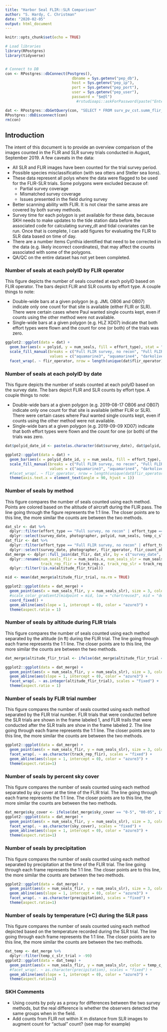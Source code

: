 ```yaml
---
title: "Harbor Seal FLIR::SLR Comparison"
author: "S. Hardy, C. Christman"
date: "2020-02-05"
output: html_document
---
```



```r
knitr::opts_chunk$set(echo = TRUE)

# Load libraries
library(RPostgres)
library(tidyverse)


# Connect to DB
con <- RPostgres::dbConnect(Postgres(), 
                              dbname = Sys.getenv("pep_db"), 
                              host = Sys.getenv("pep_ip"), 
                              port = Sys.getenv("pep_port"),
                              user = Sys.getenv("pep_user"), 
                              password = "$e@l")
                                #rstudioapi::askForPassword(paste("Enter your DB password for user account: ", Sys.getenv("pep_user"), sep = "")))

dat <- RPostgres::dbGetQuery(con, "SELECT * FROM surv_pv_cst.summ_flir_trial_2019")
RPostgres::dbDisconnect(con)
rm(con)

```

## Introduction

The intent of this document is to provide an overview comparison of the images counted in the FLIR and SLR survey trials conducted in August, September 2019. A few caveats in the data:

* All SLR and FLIR images have been counted for the trial survey period. 
* Possible species misclassification (with sea otters and Steller sea lions).
* These data represent all polys where the data were flagged to be used for the FLIR-SLR trials. Some polygons were excluded because of:
  + Partial survey coverage
  + Mismatched survey coverage
  + Issues presented in the field during survey
* Better scanning ability with FLIR. It is not clear the same areas are covered by both survey methods.
* Survey time for each polygon is yet available for these data, because SKH needs to make updates to the tide station data before the associated code for calculating survey_dt and tidal covariates can be run. Once that is complete, I can add figures for evaluating the FLIR to SLR data based on time of day.
* There are a number items Cynthia identified that need to be corrected in the data (e.g. likely incorrect coordinates), that may affect the counts associated with some of the polygons. 
* QA/QC on the entire dataset has not yet been completed.

### Number of seals at each polyID by FLIR operator
This figure depicts the number of seals counted at each polyID based on FLIR operator. The bars depict FLIR and SLR counts by effort type. A couple things to note:

* Double-wide bars at a given polygon (e.g. JML OB06 and OB07) indicate only one count for that site is available (either FLIR or SLR). There were certain cases where Paul wanted single counts kept, even if counts using the other method were not available.
* Single-wide bars at a given polygon (e.g. HLZ XD07) indicate that both effort types were flown and the count for one (or both) of the trials was zero.

```r
ggplot2::ggplot(data = dat) +
  geom_bar(aes(x = polyid, y = num_seals, fill = effort_type), stat = "identity", position = "dodge") + 
  scale_fill_manual(breaks = c("Full FLIR survey, no recon", "Full FLIR survey, recon", "Full survey, no recon", "Full survey, recon"),
                    values = c("aquamarine3", "aquamarine4", "darkolivegreen3", "darkolivegreen4")) +
  facet_wrap(. ~ flir_operator, nrow = length(unique(dat$flir_operator)), scales = "free") 
```

### Number of seals at each polyID by date
This figure depicts the number of seals counted at each polyID based on the survey date. The bars depict FLIR and SLR counts by effort type. A couple things to note:

* Double-wide bars at a given polygon (e.g. 2019-08-17 OB06 and OB07) indicate only one count for that site is available (either FLIR or SLR). There were certain cases where Paul wanted single counts kept, even if counts using the other method were not available.
* Single-wide bars at a given polygon (e.g.  2019-09-09 XD07) indicate that both effort types were flown and the count for one (or both) of the trials was zero.

```r
dat$polyid_date_id <- paste(as.character(dat$survey_date), dat$polyid, sep = "-")

ggplot2::ggplot(data = dat) +
  geom_bar(aes(x = polyid_date_id, y = num_seals, fill = effort_type), stat = "identity", position = "dodge") + 
  scale_fill_manual(breaks = c("Full FLIR survey, no recon", "Full FLIR survey, recon", "Full survey, no recon", "Full survey, recon"),
                    values = c("aquamarine3", "aquamarine4", "darkolivegreen3", "darkolivegreen4")) +
  #facet_wrap(. ~ flir_operator, nrow = length(unique(dat$flir_operator)), scales = "free") 
  theme(axis.text.x = element_text(angle = 90, hjust = 1))
```

### Number of seals by method
This figure compares the number of seals counted using each method. Points are colored based on the altitude of aircraft during the FLIR pass. The line going through the figure represents the 1:1 line. The closer points are to this line, the more similar the counts are between the two methods.

```r
dat_slr <- dat %>%
  dplyr::filter(effort_type == "Full survey, no recon" | effort_type == "Full survey, recon") %>%
  dplyr::select(survey_date, photographer, polyid, num_seals, temp_c_slr_trial, temp_c_slr_trial, track_rep)
dat_flir <- dat %>%
  dplyr::filter(effort_type == "Full FLIR survey, no recon" | effort_type == "Full FLIR survey, recon") %>%
  dplyr::select(survey_date, photographer, flir_operator, flir_count_obs, polyid, num_seals, altitude_flir_trial, sky_cover, precipitation, track_rep)
dat_merge <- dplyr::full_join(dat_flir, dat_slr, by = c("survey_date", "photographer", "polyid")) %>%
  dplyr::rename(num_seals_flir = num_seals.x, num_seals_slr = num_seals.y,
                track_rep_flir = track_rep.x, track_rep_slr = track_rep.y) %>%
  dplyr::filter(!is.na(altitude_flir_trial))

mid <- mean(dat_merge$altitude_flir_trial, na.rm = TRUE)

ggplot2::ggplot(data = dat_merge) +
  geom_point(aes(x = num_seals_flir, y = num_seals_slr), size = 3, color = "aquamarine3") + 
  #scale_color_gradient2(midpoint = mid, low = "chartreuse3", mid = "deepskyblue4", high = "salmon") + 
  coord_fixed() +
  geom_abline(aes(slope = 1, intercept = 0), color = "azure3") +
  theme(aspect.ratio = 1)
```

### Number of seals by altitude during FLIR trials
This figure compares the number of seals counted using each method separated by the altitude (in ft) during the FLIR trial. The line going through each frame represents the 1:1 line. The closer points are to this line, the more similar the counts are between the two methods.

```r
dat_merge$altitude_flir_trial <- ifelse(dat_merge$altitude_flir_trial == 1600, 1700, ifelse(dat_merge$altitude_flir_trial == 1800, 1700, dat_merge$altitude_flir_trial))

ggplot2::ggplot(data = dat_merge) +
  geom_point(aes(x = num_seals_flir, y = num_seals_slr), size = 3, color = "aquamarine3") + 
  geom_abline(aes(slope = 1, intercept = 0), color = "azure3") +
  facet_wrap(. ~ as.integer(altitude_flir_trial), scales = "fixed") +
  theme(aspect.ratio = 1)

```

### Number of seals by FLIR trial number
This figure compares the number of seals counted using each method separated by the FLIR trial number. FLIR trials that were conducted before the SLR trials are shown in the frame labeled 1, and FLIR trails that were conducted after the SLR trails are show in the frame labeled 2. The line going through each frame represents the 1:1 line. The closer points are to this line, the more similar the counts are between the two methods.

```r
ggplot2::ggplot(data = dat_merge) +
  geom_point(aes(x = num_seals_flir, y = num_seals_slr), size = 3, color = "aquamarine3") + 
  facet_wrap(. ~ as.character(track_rep_flir), scales = "fixed") +
  geom_abline(aes(slope = 1, intercept = 0), color = "azure3") +
  theme(aspect.ratio=1)
```

### Number of seals by percent sky cover
This figure compares the number of seals counted using each method separated by sky cover at the time of the FLIR trial. The line going through each frame represents the 1:1 line. The closer points are to this line, the more similar the counts are between the two methods.

```r
dat_merge$sky_cover <- ifelse(dat_merge$sky_cover == "0-5", "00-05", ifelse(dat_merge$sky_cover == "5-30", "05-30", dat_merge$sky_cover))
ggplot2::ggplot(data = dat_merge) +
  geom_point(aes(x = num_seals_flir, y = num_seals_slr), size = 3, color = "aquamarine3") + 
  facet_wrap(. ~ as.character(sky_cover), scales = "fixed") +
  geom_abline(aes(slope = 1, intercept = 0), color = "azure3") +
  theme(aspect.ratio=1)
```

### Number of seals by precipitation
This figure compares the number of seals counted using each method separated by precipitation at the time of the FLIR trial. The line going through each frame represents the 1:1 line. The closer points are to this line, the more similar the counts are between the two methods.

```r
ggplot2::ggplot(data = dat_merge) +
  geom_point(aes(x = num_seals_flir, y = num_seals_slr), size = 3, color = "aquamarine3") + 
  geom_abline(aes(slope = 1, intercept = 0), color = "azure3") +
  facet_wrap(. ~ as.character(precipitation), scales = "fixed") +
  theme(aspect.ratio=1)
```

### Number of seals by temperature (*C) during the SLR pass

This figure compares the number of seals counted using each method depicted based on the temperature recorded during the SLR trial. The line going through each frame represents the 1:1 line. The closer points are to this line, the more similar the counts are between the two methods.

```r
dat_temp <- dat_merge %>%
  dplyr::filter(temp_c_slr_trial > -99)
ggplot2::ggplot(data = dat_temp) +
  geom_point(aes(x = num_seals_flir, y = num_seals_slr, color = temp_c_slr_trial), size = 3) + 
  #facet_wrap(. ~ as.character(precipitation), scales = "fixed") +
  geom_abline(aes(slope = 1, intercept = 0), color = "azure3") +
  theme(aspect.ratio=1)
```

### SKH Comments
* Using counts by poly as a proxy for differences between the two survey methods, but the real difference is whether the observers detected the same groups when in the field.
* Add counts from FLIR not within X m distance from SLR images to augment count for "actual" count? (see map for example)
